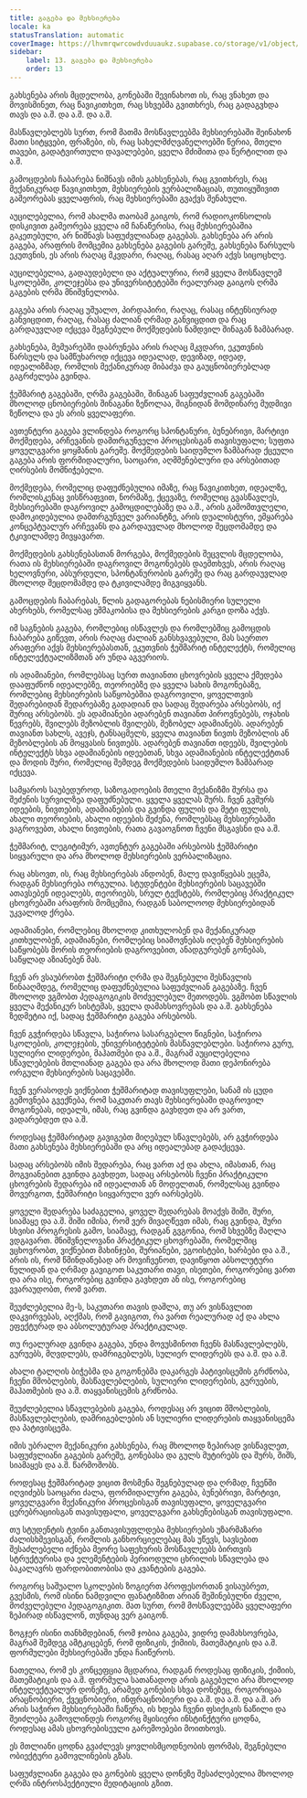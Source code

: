```yaml
---
title: გაგება და მეხსიერება
locale: ka
statusTranslation: automatic
coverImage: https://lhvmrqwrcowdvduuaukz.supabase.co/storage/v1/object/public/strapi-uploads/small_cover-educacion-fundamental.webp-2d51a7828a2b1309555be27f7e2a61a0.webp
sidebar:
    label: 13. გაგება და მეხსიერება
    order: 13
---
```

გახსენება არის მცდელობა, გონებაში შევინახოთ ის, რაც ვნახეთ და მოვისმინეთ, რაც წავიკითხეთ, რაც სხვებმა გვითხრეს, რაც გადაგვხდა თავს და ა.შ. და ა.შ. და ა.შ.

მასწავლებლებს სურთ, რომ მათმა მოსწავლეებმა მეხსიერებაში შეინახონ მათი სიტყვები, ფრაზები, ის, რაც სახელმძღვანელოებში წერია, მთელი თავები, გადატვირთული დავალებები, ყველა მძიმითა და წერტილით და ა.შ.

გამოცდების ჩაბარება ნიშნავს იმის გახსენებას, რაც გვითხრეს, რაც მექანიკურად წავიკითხეთ, მეხსიერების ვერბალიზაციას, თუთიყუშივით გამეორებას ყველაფრის, რაც მეხსიერებაში გვაქვს შენახული.

აუცილებელია, რომ ახალმა თაობამ გაიგოს, რომ რადიოკონსოლის დისკივით გამეორება ყველა იმ ჩანაწერისა, რაც მეხსიერებაშია გაკეთებული, არ ნიშნავს საფუძვლიანად გაგებას. გახსენება არ არის გაგება, არაფრის მომცემია გახსენება გაგების გარეშე, გახსენება წარსულს ეკუთვნის, ეს არის რაღაც მკვდარი, რაღაც, რასაც აღარ აქვს სიცოცხლე.

აუცილებელია, გადაუდებელი და აქტუალურია, რომ ყველა მოსწავლემ სკოლებში, კოლეჯებსა და უნივერსიტეტებში რეალურად გაიგოს ღრმა გაგების ღრმა მნიშვნელობა.

გაგება არის რაღაც უშუალო, პირდაპირი, რაღაც, რასაც ინტენსიურად განვიცდით, რაღაც, რასაც ძალიან ღრმად განვიცდით და რაც გარდაუვლად იქცევა შეგნებული მოქმედების ნამდვილ შინაგან ზამბარად.

გახსენება, მემუარებში დაბრუნება არის რაღაც მკვდარი, ეკუთვნის წარსულს და სამწუხაროდ იქცევა იდეალად, დევიზად, იდეად, იდეალიზმად, რომლის მექანიკურად მიბაძვა და გაუცნობიერებლად გაგრძელება გვინდა.

ჭეშმარიტ გაგებაში, ღრმა გაგებაში, შინაგან საფუძვლიან გაგებაში მხოლოდ ცნობიერების შინაგანი ზეწოლაა, შიგნიდან მომდინარე მუდმივი ზეწოლა და ეს არის ყველაფერი.

ავთენტური გაგება ვლინდება როგორც სპონტანური, ბუნებრივი, მარტივი მოქმედება, არჩევანის დამთრგუნველი პროცესისგან თავისუფალი; სუფთა ყოველგვარი ყოყმანის გარეშე. მოქმედების საიდუმლო ზამბარად ქცეული გაგება არის ფორმიდალური, საოცარი, აღმშენებლური და არსებითად ღირსების მომნიჭებელი.

მოქმედება, რომელიც დაფუძნებულია იმაზე, რაც წავიკითხეთ, იდეალზე, რომლისკენაც ვისწრაფვით, ნორმაზე, ქცევაზე, რომელიც გვასწავლეს, მეხსიერებაში დაგროვილ გამოცდილებაზე და ა.შ., არის გამომთვლელი, დამოკიდებულია დამთრგუნველ ვარიანტზე, არის დუალისტური, ემყარება კონცეპტუალურ არჩევანს და გარდაუვლად მხოლოდ შეცდომამდე და ტკივილამდე მივყავართ.

მოქმედების გახსენებასთან მორგება, მოქმედების შეცვლის მცდელობა, რათა ის მეხსიერებაში დაგროვილ მოგონებებს დაემთხვეს, არის რაღაც ხელოვნური, აბსურდული, სპონტანურობის გარეშე და რაც გარდაუვლად მხოლოდ შეცდომამდე და ტკივილამდე მიგვიყვანს.

გამოცდების ჩაბარებას, წლის გადაგორებას ნებისმიერი სულელი ახერხებს, რომელსაც ეშმაკობისა და მეხსიერების კარგი დოზა აქვს.

იმ საგნების გაგება, რომლებიც ისწავლეს და რომლებშიც გამოცდის ჩაბარება გიწევთ, არის რაღაც ძალიან განსხვავებული, მას საერთო არაფერი აქვს მეხსიერებასთან, ეკუთვნის ჭეშმარიტ ინტელექტს, რომელიც ინტელექტუალიზმთან არ უნდა აგვერიოს.

ის ადამიანები, რომლებსაც სურთ თავიანთი ცხოვრების ყველა ქმედება დააფუძნონ იდეალებზე, თეორიებზე და ყველა სახის მოგონებაზე, რომლებიც მეხსიერების საწყობებშია დაგროვილი, ყოველთვის შედარებიდან შედარებაზე გადადიან და სადაც შედარება არსებობს, იქ შურიც არსებობს. ეს ადამიანები ადარებენ თავიანთ პიროვნებებს, ოჯახის წევრებს, შვილებს მეზობლის შვილებს, მეზობელ ადამიანებს. ადარებენ თავიანთ სახლს, ავეჯს, ტანსაცმელს, ყველა თავიანთ ნივთს მეზობლის ან მეზობლების ან მოყვასის ნივთებს. ადარებენ თავიანთ იდეებს, შვილების ინტელექტს სხვა ადამიანების იდეებთან, სხვა ადამიანების ინტელექტთან და მოდის შური, რომელიც შემდეგ მოქმედების საიდუმლო ზამბარად იქცევა.

სამყაროს საუბედუროდ, საზოგადოების მთელი მექანიზმი შურსა და შეძენის სურვილზეა დაფუძნებული. ყველა ყველას შურს. ჩვენ გვშურს იდეების, ნივთების, ადამიანების და გვინდა ფულის და მეტი ფულის, ახალი თეორიების, ახალი იდეების შეძენა, რომლებსაც მეხსიერებაში ვაგროვებთ, ახალი ნივთების, რათა გავაოგნოთ ჩვენი მსგავსნი და ა.შ.

ჭეშმარიტ, ლეგიტიმურ, ავთენტურ გაგებაში არსებობს ჭეშმარიტი სიყვარული და არა მხოლოდ მეხსიერების ვერბალიზაცია.

რაც ახსოვთ, ის, რაც მეხსიერებას ანდობენ, მალე დავიწყებას ეცემა, რადგან მეხსიერება ორგულია. სტუდენტები მეხსიერების საცავებში ათავსებენ იდეალებს, თეორიებს, სრულ ტექსტებს, რომლებიც პრაქტიკულ ცხოვრებაში არაფრის მომცემია, რადგან საბოლოოდ მეხსიერებიდან უკვალოდ ქრება.

ადამიანები, რომლებიც მხოლოდ კითხულობენ და მექანიკურად კითხულობენ, ადამიანები, რომლებიც სიამოვნებას იღებენ მეხსიერების საწყობებს შორის თეორიების დაგროვებით, ანადგურებენ გონებას, საწყლად აზიანებენ მას.

ჩვენ არ ვსაუბრობთ ჭეშმარიტი ღრმა და შეგნებული შესწავლის წინააღმდეგ, რომელიც დაფუძნებულია საფუძვლიან გაგებაზე. ჩვენ მხოლოდ ვგმობთ პედაგოგიკის მოძველებულ მეთოდებს. ვგმობთ სწავლის ყველა მექანიკურ სისტემას, ყველა დამახსოვრებას და ა.შ. გახსენება ზედმეტია იქ, სადაც ჭეშმარიტი გაგება არსებობს.

ჩვენ გვჭირდება სწავლა, საჭიროა სასარგებლო წიგნები, საჭიროა სკოლების, კოლეჯების, უნივერსიტეტების მასწავლებლები. საჭიროა გურუ, სულიერი ლიდერები, მაჰათმები და ა.შ., მაგრამ აუცილებელია სწავლებების მთლიანად გაგება და არა მხოლოდ მათი დეპონირება ორგული მეხსიერების საცავებში.

ჩვენ ვერასოდეს ვიქნებით ჭეშმარიტად თავისუფლები, სანამ ის ცუდი გემოვნება გვექნება, რომ საკუთარ თავს მეხსიერებაში დაგროვილ მოგონებას, იდეალს, იმას, რაც გვინდა გავხდეთ და არ ვართ, ვადარებდეთ და ა.შ.

როდესაც ჭეშმარიტად გავიგებთ მიღებულ სწავლებებს, არ გვჭირდება მათი გახსენება მეხსიერებაში და არც იდეალებად გადაქცევა.

სადაც არსებობს იმის შედარება, რაც ვართ აქ და ახლა, იმასთან, რაც მოგვიანებით გვინდა გავხდეთ, სადაც არსებობს ჩვენი პრაქტიკული ცხოვრების შედარება იმ იდეალთან ან მოდელთან, რომელსაც გვინდა მოვერგოთ, ჭეშმარიტი სიყვარული ვერ იარსებებს.

ყოველი შედარება საძაგელია, ყოველ შედარებას მოაქვს შიში, შური, სიამაყე და ა.შ. შიში იმისა, რომ ვერ მივაღწევთ იმას, რაც გვინდა, შური სხვისი პროგრესის გამო, სიამაყე, რადგან გვგონია, რომ სხვებზე მაღლა ვდგავართ. მნიშვნელოვანი პრაქტიკულ ცხოვრებაში, რომელშიც ვცხოვრობთ, ვიქნებით მახინჯები, შურიანები, ეგოისტები, ხარბები და ა.შ., არის ის, რომ წმინდანებად არ მოვიჩვენოთ, დავიწყოთ აბსოლუტური ნულიდან და ღრმად გავიგოთ საკუთარი თავი, ისეთები, როგორებიც ვართ და არა ისე, როგორებიც გვინდა გავხდეთ ან ისე, როგორებიც ვვარაუდობთ, რომ ვართ.

შეუძლებელია მე-ს, საკუთარი თავის დაშლა, თუ არ ვისწავლით დაკვირვებას, აღქმას, რომ გავიგოთ, რა ვართ რეალურად აქ და ახლა ეფექტურად და აბსოლუტურად პრაქტიკულად.

თუ რეალურად გვინდა გაგება, უნდა მოვუსმინოთ ჩვენს მასწავლებლებს, გურუებს, მღვდლებს, დამრიგებლებს, სულიერ ლიდერებს და ა.შ. და ა.შ.

ახალი ტალღის ბიჭებმა და გოგონებმა დაკარგეს პატივისცემის გრძნობა, ჩვენი მშობლების, მასწავლებლების, სულიერი ლიდერების, გურუების, მაჰათმების და ა.შ. თაყვანისცემის გრძნობა.

შეუძლებელია სწავლებების გაგება, როდესაც არ ვიცით მშობლების, მასწავლებლების, დამრიგებლების ან სულიერი ლიდერების თაყვანისცემა და პატივისცემა.

იმის უბრალო მექანიკური გახსენება, რაც მხოლოდ ზეპირად ვისწავლეთ, საფუძვლიანი გაგების გარეშე, გონებასა და გულს მუტირებს და შურს, შიშს, სიამაყეს და ა.შ. წარმოშობს.

როდესაც ჭეშმარიტად ვიცით მოსმენა შეგნებულად და ღრმად, ჩვენში იღვიძებს საოცარი ძალა, ფორმიდალური გაგება, ბუნებრივი, მარტივი, ყოველგვარი მექანიკური პროცესისგან თავისუფალი, ყოველგვარი ცერებრაციისგან თავისუფალი, ყოველგვარი გახსენებისგან თავისუფალი.

თუ სტუდენტის ტვინი განთავისუფლდება მეხსიერების უზარმაზარი ძალისხმევისგან, რომლის განხორციელებაც მას უწევს, სავსებით შესაძლებელი იქნება მეორე საფეხურის მოსწავლეებს ბირთვის სტრუქტურისა და ელემენტების პერიოდული ცხრილის სწავლება და ბაკალავრს ფარდობითობისა და კვანტების გაგება.

როგორც საშუალო სკოლების ზოგიერთ პროფესორთან ვისაუბრეთ, გვესმის, რომ ისინი ნამდვილი ფანატიზმით არიან შეშინებულნი ძველი, მოძველებული პედაგოგიკით. მათ სურთ, რომ მოსწავლეებმა ყველაფერი ზეპირად ისწავლონ, თუნდაც ვერ გაიგონ.

ზოგჯერ ისინი თანხმდებიან, რომ ჯობია გაგება, ვიდრე დამახსოვრება, მაგრამ შემდეგ ამტკიცებენ, რომ ფიზიკის, ქიმიის, მათემატიკის და ა.შ. ფორმულები მეხსიერებაში უნდა ჩაიწეროს.

ნათელია, რომ ეს კონცეფცია მცდარია, რადგან როდესაც ფიზიკის, ქიმიის, მათემატიკის და ა.შ. ფორმულა სათანადოდ არის გაგებული არა მხოლოდ ინტელექტუალურ დონეზე, არამედ გონების სხვა დონეზეც, როგორიცაა არაცნობიერი, ქვეცნობიერი, ინფრაცნობიერი და ა.შ. და ა.შ. და ა.შ. არ არის საჭირო მეხსიერებაში ჩაწერა, ის ხდება ჩვენი ფსიქიკის ნაწილი და შეიძლება გამოვლინდეს როგორც მყისიერი ინსტინქტური ცოდნა, როდესაც ამას ცხოვრებისეული გარემოებები მოითხოვს.

ეს მთლიანი ცოდნა გვაძლევს ყოვლისმცოდნეობის ფორმას, შეგნებული ობიექტური გამოვლინების გზას.

საფუძვლიანი გაგება და გონების ყველა დონეზე შესაძლებელია მხოლოდ ღრმა ინტროსპექტიული მედიტაციის გზით.
